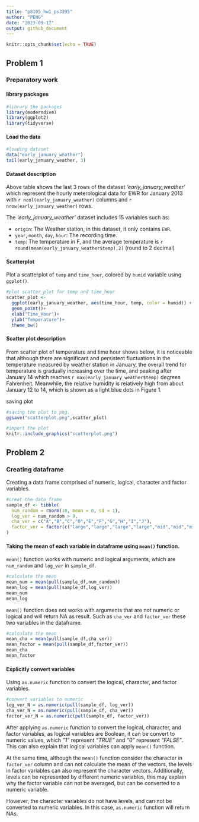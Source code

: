 ```yaml
---
title: "p8105_hw1_ps3395"
author: "PENG"
date: "2023-09-17"
output: github_document
---
```


```r
knitr::opts_chunk$set(echo = TRUE)
```

## Problem 1
### Preparatory work

#### library packages

```r
#library the packages
library(moderndive)
library(ggplot2)
library(tidyverse)
```

#### Load the data

```r
#loading dataset
data("early_january_weather")
tail(early_january_weather, 3)
```

#### Dataset description

Above table shows the last 3 rows of the dataset *'early_january_weather'* which represent the hourly meterological data for EWR for January 2013 with `r ncol(early_january_weather)` columns and `r nrow(early_january_weather)` rows.

The *'early_january_weather'* dataset includes 15 variables such as:

*  `origin`: The Weather station, in this dataset, it only contains `EWR`.
*  `year`, `month`, `day`, `hour`: The recording time.
*  `temp`: The temperature in F, and the average temperature is `r round(mean(early_january_weather$temp),2)` (round to 2 decimal)

#### Scatterplot

Plot a scatterplot of `temp` and `time_hour`, colored by `humid` variable using `ggplot()`.

```r
#plot scatter_plot for temp and time_hour
scatter_plot <- 
  ggplot(early_january_weather, aes(time_hour, temp, color = humid)) +
  geom_point()+
  xlab("Time_Hour")+
  ylab("Temperature")+
  theme_bw()
```

#### Scatter plot description

From scatter plot of temperature and time hour shows below, it is noticeable that although there are significant and persistent fluctuations in the temperature measured by weather station in January, the overall trend for temperature is gradually increasing over the time, and peaking after January 14 which reaches `r max(early_january_weather$temp)` degrees Fahrenheit. Meanwhile, the relative humidity is relatively high from about January 12 to 14, which is shown as a light blue dots in Figure 1.

saving plot

```r
#saving the plot to png.
ggsave("scatterplot.png",scatter_plot)
```

```r
#import the plot
knitr::include_graphics("scatterplot.png")
```

## Problem 2

### Creating dataframe

Creating a data frame comprised of numeric, logical, character and factor variables.

```r
#creat the data frame
sample_df <- tibble(
  num_random = rnorm(10, mean = 0, sd = 1),
  log_ver = num_random > 0,
  cha_ver = c("A","B","C","D","E","F","G","H","I","J"),
  factor_ver = factor(c("large","large","large","large","mid","mid","mid","small","small","small"),levels = c("large", "mid", "small"))
)
```

#### Taking the mean of each variable in dataframe using `mean()` function.

`mean()` function works with numeric and logical arguments, which are `num_random` and `log_ver` in `sample_df`.

```r
#calculate the mean
mean_num = mean(pull(sample_df,num_random))
mean_log = mean(pull(sample_df,log_ver))
mean_num
mean_log
```

`mean()` function does not works with arguments that are not numeric or logical and will return NA as result. Such as `cha_ver` and `factor_ver` these two variables in the dataframe.

```r
#calculate the mean
mean_cha = mean(pull(sample_df,cha_ver))
mean_factor = mean(pull(sample_df,factor_ver))
mean_cha
mean_factor
```

#### Explicitly convert variables

Using `as.numeric` function to convert the logical, character, and factor variables.

```r
#convert variables to numeric
log_ver_N = as.numeric(pull(sample_df, log_ver))
cha_ver_N = as.numeric(pull(sample_df, cha_ver))
factor_ver_N = as.numeric(pull(sample_df, factor_ver))
```

After applying `as.numeric` function to convert the logical, character, and factor variables, as logical variables are Boolean, it can be convert to numeric values, which *"1"* represent *"TRUE"* and *"0"* represent *"FALSE"*. This can also explain that logical variables can apply `mean()` function.

At the same time, although the `mean()` function consider the character in  `factor_ver` column and can not calculate the mean of the vectors, the levels in factor variables can also represent the character vectors. Additionally, levels can be represented by different numeric variables, this may explain why the factor variable can not be averaged, but can be converted to a numeric variable.

However, the character variables do not have levels, and can not be converted to numeric variables. In this case, `as.numeric` function will return NAs.
